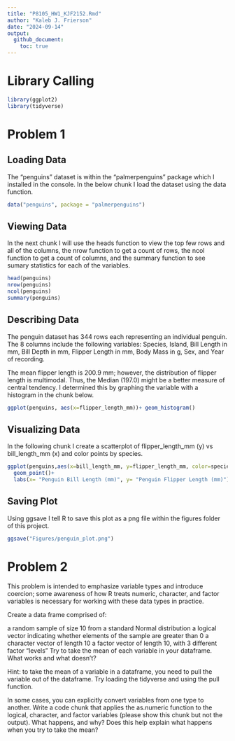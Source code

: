 ```yaml
---
title: "P8105_HW1_KJF2152.Rmd"
author: "Kaleb J. Frierson"
date: "2024-09-14"
output: 
  github_document:
    toc: true
---
```


# Library Calling

```r

library(ggplot2)
library(tidyverse)

```


# Problem 1

## Loading Data

The "penguins" dataset is within the "palmerpenguins" package which I installed in the console. In the below chunk I load the dataset using the data function. 


```r

data("penguins", package = "palmerpenguins")

```

## Viewing Data

In the next chunk I will use the heads function to view the top few rows and all of the columns, the nrow function to get a count of rows, the ncol function to get a count of columns, and the summary function to see sumary statistics for each of the variables. 

```r

head(penguins)
nrow(penguins)
ncol(penguins)
summary(penguins)

```
## Describing Data

The penguin dataset has 344 rows each representing an individual penguin. The 8 columns include the following variables: Species, Island, Bill Length in mm, Bill Depth in mm, Flipper Length in mm, Body Mass in g, Sex, and Year of recording. 

The mean flipper length is 200.9 mm; however, the distribution of flipper length is multimodal. Thus, the Median (197.0) might be a better measure of central tendency. I determined this by graphing the variable with a histogram in the chunk below. 

```r

ggplot(penguins, aes(x=flipper_length_mm))+ geom_histogram()

```

## Visualizing Data

In the following chunk I create a scatterplot of flipper_length_mm (y) vs bill_length_mm (x) and color points by species.

```r

ggplot(penguins,aes(x=bill_length_mm, y=flipper_length_mm, color=species))+
  geom_point()+
  labs(x= "Penguin Bill Length (mm)", y= "Penguin Flipper Length (mm)")

```
## Saving Plot

Using ggsave I tell R to save this plot as a png file within the figures folder of this project. 

```r
ggsave("Figures/penguin_plot.png")

```

# Problem 2

This problem is intended to emphasize variable types and introduce coercion; some awareness of how R treats numeric, character, and factor variables is necessary for working with these data types in practice.

Create a data frame comprised of:

a random sample of size 10 from a standard Normal distribution
a logical vector indicating whether elements of the sample are greater than 0
a character vector of length 10
a factor vector of length 10, with 3 different factor “levels”
Try to take the mean of each variable in your dataframe. What works and what doesn’t?

Hint: to take the mean of a variable in a dataframe, you need to pull the variable out of the dataframe. Try loading the tidyverse and using the pull function.

In some cases, you can explicitly convert variables from one type to another. Write a code chunk that applies the as.numeric function to the logical, character, and factor variables (please show this chunk but not the output). What happens, and why? Does this help explain what happens when you try to take the mean?




















